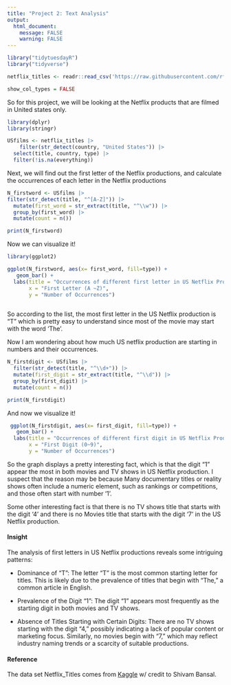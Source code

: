 ```yaml
---
title: "Project 2: Text Analysis"
output:
  html_document:
    message: FALSE
    warning: FALSE
---
```


```r
library("tidytuesdayR")
library("tidyverse")

netflix_titles <- readr::read_csv('https://raw.githubusercontent.com/rfordatascience/tidytuesday/master/data/2021/2021-04-20/netflix_titles.csv')

show_col_types = FALSE
```

So for this project, we will be looking at the Netflix products that are filmed in United states only.

```r
library(dplyr)
library(stringr)

USfilms <- netflix_titles |>
    filter(str_detect(country, "United States")) |>
  select(title, country, type) |> 
  filter(!is.na(everything))
```

Next, we will find out the first letter of the Netflix productions, and calculate the occurrences of each letter in the Netflix productions

```r
N_firstword <- USfilms |>
filter(str_detect(title, "^[A-Z]")) |>
  mutate(first_word = str_extract(title, "^\\w")) |>
  group_by(first_word) |>
  mutate(count = n())

print(N_firstword)
```

Now we can visualize it!

```r
library(ggplot2)

ggplot(N_firstword, aes(x= first_word, fill=type)) +
   geom_bar() +
  labs(title = "Occurrences of different first letter in US Netflix Productions",
       x = "First Letter (A ~Z)",
       y = "Number of Occurrences") 
 
```

So according to the list, the most first letter in the US Netflix production is "T" which is pretty easy to understand since most of the movie may start with the word 'The'.

Now I am wondering about how much US netflix production are starting in numbers and their occurrences.

```r
N_firstdigit <- USfilms |>
  filter(str_detect(title, "^\\d+")) |>
  mutate(first_digit = str_extract(title, "^\\d")) |>
  group_by(first_digit) |>
  mutate(count = n())

print(N_firstdigit)
```

And now we visualize it!

```r
 ggplot(N_firstdigit, aes(x= first_digit, fill=type)) +
   geom_bar() +
  labs(title = "Occurrences of different first digit in US Netflix Productions",
       x = "First Digit (0~9)",
       y = "Number of Occurrences") 
```

So the graph displays a pretty interesting fact, which is that the digit "1" appear the most in both movies and TV shows in US Netflix production. I suspect that the reason may be because Many documentary titles or reality shows often include a numeric element, such as rankings or competitions, and those often start with number '1'.

Some other interesting fact is that there is no TV shows title that starts with the digit '4' and there is no Movies title that starts with the digit '7' in the US Netflix production.

#### Insight 

The analysis of first letters in US Netflix productions reveals some intriguing patterns:

-   Dominance of "T": The letter "T" is the most common starting letter for titles. This is likely due to the prevalence of titles that begin with "The," a common article in English.

-   Prevalence of the Digit "1": The digit "1" appears most frequently as the starting digit in both movies and TV shows.

-   Absence of Titles Starting with Certain Digits: There are no TV shows starting with the digit "4," possibly indicating a lack of popular content or marketing focus. Similarly, no movies begin with "7," which may reflect industry naming trends or a scarcity of suitable productions.

#### Reference

The data set Netflix_Titles comes from [Kaggle](https://www.kaggle.com/datasets/shivamb/netflix-shows) w/ credit to Shivam Bansal.
